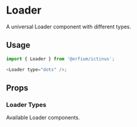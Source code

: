 

<Meta of={LoaderStories} />

# Loader

A universal Loader component with different types.

## Usage

```js
import { Loader } from '@orfium/ictinus';

<Loader type="dots" />;
```

## Props

<ArgTypes of={Loader} />

### Loader Types

Available Loader components.

<Canvas of={LoaderStories.LoaderTypes} />
